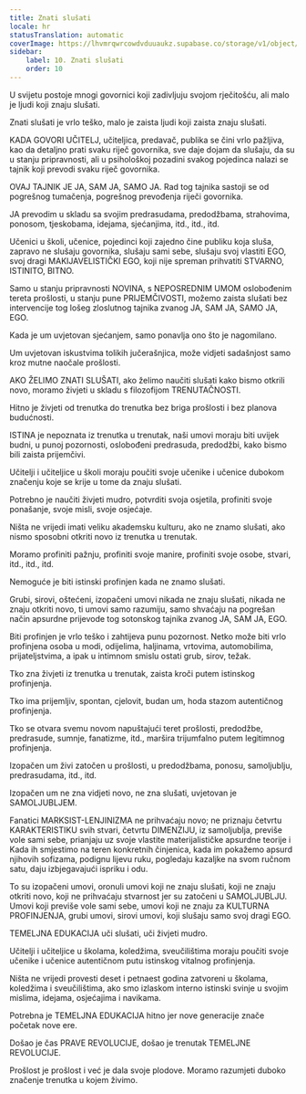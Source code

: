 ```yaml
---
title: Znati slušati
locale: hr
statusTranslation: automatic
coverImage: https://lhvmrqwrcowdvduuaukz.supabase.co/storage/v1/object/public/strapi-uploads/small_cover-educacion-fundamental.webp-2d51a7828a2b1309555be27f7e2a61a0.webp
sidebar:
    label: 10. Znati slušati
    order: 10
---
```

U svijetu postoje mnogi govornici koji zadivljuju svojom rječitošću, ali malo je ljudi koji znaju slušati.

Znati slušati je vrlo teško, malo je zaista ljudi koji zaista znaju slušati.

KADA GOVORI UČITELJ, učiteljica, predavač, publika se čini vrlo pažljiva, kao da detaljno prati svaku riječ govornika, sve daje dojam da slušaju, da su u stanju pripravnosti, ali u psihološkoj pozadini svakog pojedinca nalazi se tajnik koji prevodi svaku riječ govornika.

OVAJ TAJNIK JE JA, SAM JA, SAMO JA. Rad tog tajnika sastoji se od pogrešnog tumačenja, pogrešnog prevođenja riječi govornika.

JA prevodim u skladu sa svojim predrasudama, predodžbama, strahovima, ponosom, tjeskobama, idejama, sjećanjima, itd., itd., itd.

Učenici u školi, učenice, pojedinci koji zajedno čine publiku koja sluša, zapravo ne slušaju govornika, slušaju sami sebe, slušaju svoj vlastiti EGO, svoj dragi MAKIJAVELISTIČKI EGO, koji nije spreman prihvatiti STVARNO, ISTINITO, BITNO.

Samo u stanju pripravnosti NOVINA, s NEPOSREDNIM UMOM oslobođenim tereta prošlosti, u stanju pune PRIJEMČIVOSTI, možemo zaista slušati bez intervencije tog lošeg zloslutnog tajnika zvanog JA, SAM JA, SAMO JA, EGO.

Kada je um uvjetovan sjećanjem, samo ponavlja ono što je nagomilano.

Um uvjetovan iskustvima tolikih jučerašnjica, može vidjeti sadašnjost samo kroz mutne naočale prošlosti.

AKO ŽELIMO ZNATI SLUŠATI, ako želimo naučiti slušati kako bismo otkrili novo, moramo živjeti u skladu s filozofijom TRENUTAČNOSTI.

Hitno je živjeti od trenutka do trenutka bez briga prošlosti i bez planova budućnosti.

ISTINA je nepoznata iz trenutka u trenutak, naši umovi moraju biti uvijek budni, u punoj pozornosti, oslobođeni predrasuda, predodžbi, kako bismo bili zaista prijemčivi.

Učitelji i učiteljice u školi moraju poučiti svoje učenike i učenice dubokom značenju koje se krije u tome da znaju slušati.

Potrebno je naučiti živjeti mudro, potvrditi svoja osjetila, profiniti svoje ponašanje, svoje misli, svoje osjećaje.

Ništa ne vrijedi imati veliku akademsku kulturu, ako ne znamo slušati, ako nismo sposobni otkriti novo iz trenutka u trenutak.

Moramo profiniti pažnju, profiniti svoje manire, profiniti svoje osobe, stvari, itd., itd., itd.

Nemoguće je biti istinski profinjen kada ne znamo slušati.

Grubi, sirovi, oštećeni, izopačeni umovi nikada ne znaju slušati, nikada ne znaju otkriti novo, ti umovi samo razumiju, samo shvaćaju na pogrešan način apsurdne prijevode tog sotonskog tajnika zvanog JA, SAM JA, EGO.

Biti profinjen je vrlo teško i zahtijeva punu pozornost. Netko može biti vrlo profinjena osoba u modi, odijelima, haljinama, vrtovima, automobilima, prijateljstvima, a ipak u intimnom smislu ostati grub, sirov, težak.

Tko zna živjeti iz trenutka u trenutak, zaista kroči putem istinskog profinjenja.

Tko ima prijemljiv, spontan, cjelovit, budan um, hoda stazom autentičnog profinjenja.

Tko se otvara svemu novom napuštajući teret prošlosti, predodžbe, predrasude, sumnje, fanatizme, itd., maršira trijumfalno putem legitimnog profinjenja.

Izopačen um živi zatočen u prošlosti, u predodžbama, ponosu, samoljublju, predrasudama, itd., itd.

Izopačen um ne zna vidjeti novo, ne zna slušati, uvjetovan je SAMOLJUBLJEM.

Fanatici MARKSIST-LENJINIZMA ne prihvaćaju novo; ne priznaju četvrtu KARAKTERISTIKU svih stvari, četvrtu DIMENZIJU, iz samoljublja, previše vole sami sebe, prianjaju uz svoje vlastite materijalističke apsurdne teorije i Kada ih smjestimo na teren konkretnih činjenica, kada im pokažemo apsurd njihovih sofizama, podignu lijevu ruku, pogledaju kazaljke na svom ručnom satu, daju izbjegavajući ispriku i odu.

To su izopačeni umovi, oronuli umovi koji ne znaju slušati, koji ne znaju otkriti novo, koji ne prihvaćaju stvarnost jer su zatočeni u SAMOLJUBLJU. Umovi koji previše vole sami sebe, umovi koji ne znaju za KULTURNA PROFINJENJA, grubi umovi, sirovi umovi, koji slušaju samo svoj dragi EGO.

TEMELJNA EDUKACIJA uči slušati, uči živjeti mudro.

Učitelji i učiteljice u školama, koledžima, sveučilištima moraju poučiti svoje učenike i učenice autentičnom putu istinskog vitalnog profinjenja.

Ništa ne vrijedi provesti deset i petnaest godina zatvoreni u školama, koledžima i sveučilištima, ako smo izlaskom interno istinski svinje u svojim mislima, idejama, osjećajima i navikama.

Potrebna je TEMELJNA EDUKACIJA hitno jer nove generacije znače početak nove ere.

Došao je čas PRAVE REVOLUCIJE, došao je trenutak TEMELJNE REVOLUCIJE.

Prošlost je prošlost i već je dala svoje plodove. Moramo razumjeti duboko značenje trenutka u kojem živimo.


